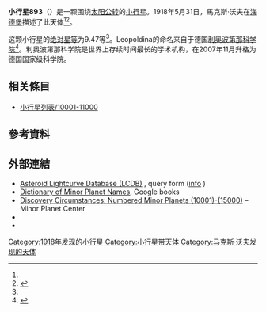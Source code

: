 {{Infobox planet
 | minorplanet     = yes
 | name            = 893 Leopoldina
 | background      = #D6D6D6
 | image = 
 | image_size      = 
 | caption         =
 | discovery_ref   =  <ref name="MPC-object" />
 | discoverer      = [[馬克斯·沃夫|馬克斯·沃夫]]
 | discovery_site  = [[海德堡|海德堡]]
 | discovered      = 1918年5月31日
 | mpc_name        = 893 Leopoldina
 | alt_names       = 893 Leopoldina
 | pronounced      = 
 | named_after     = <ref name="MPC-object" />
 | mp_category     = [[主帶小行星|主帶小行星]] <ref name="MPC-object" /><ref name="jpldata" />
 | orbit_ref       = <ref name="a">[http://ssd.jpl.nasa.gov/sbdb.cgi?sstr=893 893] {{Wayback|url=http://ssd.jpl.nasa.gov/sbdb.cgi?sstr=893 |date=20201201125421 }}，小行星數據庫瀏覽器（JPL Small-Body Database Browser）－[[美国国家航空航天局|美国国家航空航天局]]喷气推进实验室</ref>
 | epoch           = 2018-03-23.0（[[儒略日|JD]] 2458200.5）
 | uncertainty     = 0
 | observation_arc = 
 | aphelion = {{convert|3.505|AU|km|3|abbr=on|lk=out}}
 | perihelion      = {{convert|2.5930467|AU|km|3|abbr=on}}
 | semimajor       = 3.0490679
 | eccentricity    = 0.1495609
 | period          = 5.32[[儒略年|yr]]
 | mean_anomaly    = 143.40754[[度|°]]
 | mean_motion     = {{Deg2DMS|0.18511990|sup=ms}} / day
 | inclination     = 17.02034
 | asc_node        = 145.04602°
 | arg_peri        = 222.93951
 | mean_diameter   = 
 | rotation        = 
 | albedo          =
 | spectral_type   =
 | abs_magnitude   = 9.47<ref name="jpldata" />
}}
'''小行星893'''（{{lang-en|893 Leopoldina}}）是一颗围绕[[太阳|太阳]][[公转|公转]]的[[小行星|小行星]]。1918年5月31日，馬克斯·沃夫在[[海德堡|海德堡]]描述了此天体<ref name="a" /><ref>{{cite news|title=小行星列表|url=http://cfa-www.harvard.edu/iau/lists/NumberedMPs.txt|accessdate=2018-10-19|newspaper=哈佛大学|archive-date=2008-05-17|archive-url=https://web.archive.org/web/20080517010638/http://cfa-www.harvard.edu/iau/lists/NumberedMPs.txt|dead-url=no}}</ref>。

这颗小行星的[[绝对星等|绝对星等]]为9.47等<ref name="a" />。Leopoldina的命名来自于德国[[利奥波第那科学院|利奥波第那科学院]]<ref>{{cite book|author=Paul Herget|title=The Names of the Minor Planets|year=1968}}</ref>。利奥波第那科学院是世界上存续时间最长的学术机构，在2007年11月升格为德国国家级科学院。

== 相关條目 ==
*[[小行星列表/10001-11000|小行星列表/10001-11000]]

== 參考資料 ==
{{reflist|refs=

<ref name="jpldata">{{cite web
 |type         = 2018-01-26 last obs.
 |title        = JPL Small-Body Database Browser:893 Leopoldina-893 Leopoldina
 |url          = https://ssd.jpl.nasa.gov/sbdb.cgi?sstr=893
 |publisher    = [[Jet_Propulsion_Laboratory|Jet Propulsion Laboratory]]
 |accessdate   = 28 March 2018
 |archive-date = 2020-12-01
 |archive-url  = https://web.archive.org/web/20201201125421/https://ssd.jpl.nasa.gov/sbdb.cgi?sstr=893
 |dead-url     = no
}}</ref>

<ref name="MPC-object">{{cite web
  |title      = 893 Leopoldina
  |work      = Minor Planet Center
  |url      = https://www.minorplanetcenter.net/db_search/show_object?object_id=893
  |accessdate      = 28 March 2018
  |archive-date      = 2016-03-04
  |archive-url      = https://web.archive.org/web/20160304120353/http://minorplanetcenter.net/db_search/show_object?object_id=893
  |dead-url      = no
  }}</ref>

}}

==  外部連結 ==
* [http://www.minorplanet.info/PHP/lcdbsummaryquery.php Asteroid Lightcurve Database (LCDB)] {{Wayback|url=http://www.minorplanet.info/PHP/lcdbsummaryquery.php |date=20171210173955 }}, query form ([http://www.minorplanet.info/lightcurvedatabase.html info] {{Wayback|url=http://www.minorplanet.info/lightcurvedatabase.html |date=20171216050541 }})
* [https://books.google.com/books?id=aeAg1X7afOoC&pg Dictionary of Minor Planet Names], Google books
* [http://www.minorplanetcenter.net/iau/lists/NumberedMPs010001.html Discovery Circumstances: Numbered Minor Planets (10001)-(15000)] {{Wayback|url=http://www.minorplanetcenter.net/iau/lists/NumberedMPs010001.html |date=20180612162317 }} – Minor Planet Center
* {{AstDys|893}}
* {{JPL small body}}

{{Minor Planet Number|[[小行星892|小行星892]]|[[小行星894|小行星894]]}}
{{小天体}}

[[Category:1918年发现的小行星|Category:1918年发现的小行星]]
[[Category:小行星带天体|Category:小行星带天体]]
[[Category:马克斯·沃夫发现的天体|Category:马克斯·沃夫发现的天体]]


{{Beltasteroid-stub}}
